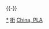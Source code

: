 {{Navbox with collapsible groups
| bodyclass  = hlist
| name       = 中国人民解放军军衔
| state      = {{{state<includeonly>|autocollapse</includeonly>}}} <!--autocollapse、uncollapsed、collapsed、plain、off-->
| navbar     = Navbar <!--plain、off-->
| selected   = {{{1|}}} <!--selected = abbr n，则list n展开，其他list收起。selected留空，或不等于abbr n，则所有group均收起-->

| titlestyle = 
| title      = [[File:China Emblem PLA.svg|23px|中国人民解放军军徽]] [[中国人民解放军军衔]]

| abovestyle = 
| above      = 

| image      = 
| imageleft  = 

| groupstyle = <!--应用到所有group头部参数的CSS样式-->
| liststyle  = <!--应用到所有list的CSS样式-->

| group1style= 
| group1     = 现行军衔<small>{{Nobold|（1988年恢复军衔制以来）}}</small>
| abbr1      = 现行
| state1     = uncollapsed <!--autocollapse、uncollapsed、collapsed、plain、off-->
| image1     = 
| imageleft1 = 
| list1style = 
| list1      = 
{{Navbox subgroup <!--分组-->
| evenodd    = swap
| group1     = 军官
| list1      = 
{{Navbox subgroup <!--分组-->
| group1     = 将官
| list1      = 
* [[中国人民解放军一级上将|一级上将]]<small>（设置而未实际授予，1994年取消）</small>
* [[中国人民解放军上将|上将]]
* [[中国人民解放军中将|中将]]
* [[中国人民解放军少将|少将]]

|group2 = 校官
|list2 =
* [[中国人民解放军大校|大校]]
* [[中国人民解放军上校|上校]]
* [[中国人民解放军中校|中校]]
* [[中国人民解放军少校|少校]]

|group3 = 尉官
|list3 =
* [[上尉]]
* [[中尉]]
* [[少尉]]
}}

| group2     = 士兵
| list2      = 
{{Navbox subgroup <!--分组-->
| evenodd    = swap
| group1     = 军士
| list1      = 
* [[一级军士长]]
* [[二级军士长]]
* [[三级军士长]]
* [[一级上士]]
* [[二级上士]]
* [[中士]]
* [[下士]]

|group2     = 义务兵
|list2      =
* [[上等兵]]
* [[列兵]]

|group3     = 历史
|list3      =
{{Navbox with collapsible groups|child
|group1     = <small>{{Nobold|2009年－2022年}}</small>
|list1      =
{{Navbox subgroup <!--分组-->
|group1 = 士官
|list1 =
* [[一级军士长]]
* [[二级军士长]]
* [[三级军士长]]
* [[四级军士长]]
* [[上士]]
* [[中士]]
* [[下士]]
|group2 = 兵
|list2 =
* [[上等兵]]
* [[列兵]]
}}
|group2     = <small>{{Nobold|1999年－2009年}}</small>
|list2      =
{{Navbox subgroup <!--分组-->
|group1 = 士官
|list1 =
* [[六级士官]]
* [[五级士官]]
* [[四级士官]]
* [[三级士官]]
* [[二级士官]]
* [[一级士官]]
|group2 = 兵
|list2 =
* [[上等兵]]
* [[列兵]]
}}

|group3     = <small>{{Nobold|1993年－1999年}}</small>
|list3      =
{{Navbox subgroup <!--分组-->
|group1 = 士官
|list1 =
* [[四级军士长]]
* [[三级军士长]]
* [[二级军士长]]
* [[一级军士长]]<br>[[四级专业军士]]
* [[三级专业军士]]
* [[二级专业军士]]
* [[一级专业军士]]
|group2 = 军士
|list2 =
* [[上士]]
* [[中士]]
* [[下士]]
|group3 = 兵
|list3 =
* [[上等兵]]
* [[列兵]]
}}

|group4     = <small>{{Nobold|1988年－1993年}}</small>
|list4      =
{{Navbox subgroup <!--分组-->
|group1 = 士官
|list1 =
* [[军士长]]
* [[专业军士]]
|group2 = 军士
|list2 =
* [[上士]]
* [[中士]]
* [[下士]]
|group3 = 兵
|list3 =
* [[上等兵]]
* [[列兵]]
}}

}}
}}
}}

| group2     = 首次实行军衔制时期<small>{{Nobold|（1955年－1965年）}}</small>
| abbr2      = 55
<!--| state2     = uncollapsed <!--autocollapse、uncollapsed、collapsed、plain、off-->
| list2      = 
{{Navbox subgroup <!--分组-->
|group1     = 军官
|list1      = 
{{Navbox subgroup <!--分组-->
|group1     = 元帅
|list1      = 
* [[中华人民共和国大元帅<!--“中华人民共和国”是冠词，区别于其他的军衔冠词为“中国人民解放军”，请勿删除。-->]]<small>（设置而实际未授予）</small>
* [[中华人民共和国元帅<!--“中华人民共和国”是冠词，区别于其他的军衔冠词为“中国人民解放军”，请勿删除。-->]]
|group2     = 将官
|list2      = 
* [[中国人民解放军大将|大将]]
* [[中国人民解放军上将|上将]]
* [[中国人民解放军中将|中将]]
* [[中国人民解放军少将|少将]]
|group3     = 校官
|list3      =
* [[大校]]
* [[上校]]
* [[中校]]
* [[少校]]
|group4     = 尉官
|list4      =
* [[大尉]]
* [[上尉]]
* [[中尉]]
* [[少尉]]
* [[准尉]]<small>（未设置而实际授予）</small>
}}

|group2     = 士兵
|list2      = 
{{Navbox subgroup <!--分组-->
|group1     = 军士
|list1      = 
* [[上士]]
* [[中士]]
* [[下士]]
|group2     = 兵
|list2      = 
* [[上等兵]]
* [[列兵]]
}}
| below      = 
* [[中华人民共和国元帅|十大元帅]]
* [[中国人民解放军大将|十大大将]]
* [[中国人民解放军上将列表#1955年首次授衔至1958年（57名）|开国上将]]
}}

| group3     = 区分和称谓
| abbr3      = 
| state3     = uncollapsed <!--autocollapse、uncollapsed、collapsed、plain、off-->
| list3      = 
{{Navbox subgroup <!--分组-->
|group1     = 区分
|list1      =
* [[中国人民解放军陆军军衔|陆军军官军衔]]
* [[中国人民解放军海军军衔|海军军官军衔]]
* [[中国人民解放军空军军衔|空军军官军衔]]
* [[专业技术军官军衔]]
|group2     = 服役状态
|list2      =
* [[中国人民解放军军衔|现役军官军衔]]
* [[中国人民解放军文职干部|文职干部]]
* [[预备役军官军衔]]
* [[退役军官军衔]]
}}

| belowstyle = 
| below      = 军衔历史：[[Template:中国人民解放军军衔/1955年|1955年－1965年]] → [[Template:中国人民解放军军衔/1988年|1988年－1993年]] → [[Template:中国人民解放军军衔/1993年|1993年－1994年]] → [[Template:中国人民解放军军衔/1994年|1994年－1999年]] → [[Template:中国人民解放军军衔/1999年|1999年－2009年]] → [[Template:中国人民解放军军衔/2009年|2009年至2022年]] → [[Template:中国人民解放军军衔/现行|2022年至今]]
}}<noinclude>
{{-}}
{{HideH|军衔历史子页面}}{{Special:PrefixIndex/{{FULLPAGENAME}}}}{{HideF}}
[[Category:中国人民解放军军衔|*]]
[[Category:中国人民解放军导航模板|衔]]
[[Category:军衔模板|China, PLA]]
</noinclude>